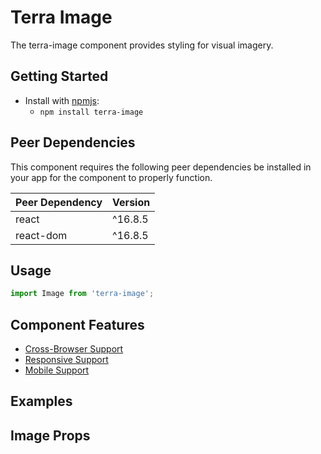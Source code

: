


<Badge />

# Terra Image

The terra-image component provides styling for visual imagery.

## Getting Started

- Install with [npmjs](https://www.npmjs.com):
  - `npm install terra-image`

<!-- AUTO-GENERATED-CONTENT:START Peer Dependencies -->
## Peer Dependencies

This component requires the following peer dependencies be installed in your app for the component to properly function.

| Peer Dependency | Version |
|-|-|
| react | ^16.8.5 |
| react-dom | ^16.8.5 |

<!-- AUTO-GENERATED-CONTENT:END -->

## Usage

```jsx
import Image from 'terra-image';
```

## Component Features
* [Cross-Browser Support](https://engineering.cerner.com/terra-ui/about/terra-ui/component-standards#cross-browser-support)
* [Responsive Support](https://engineering.cerner.com/terra-ui/about/terra-ui/component-standards#responsive-support)
* [Mobile Support](https://engineering.cerner.com/terra-ui/about/terra-ui/component-standards#mobile-support)

## Examples
<ImageDefault />
<ImageFit />

## Image Props
<ImagePropsTable />

